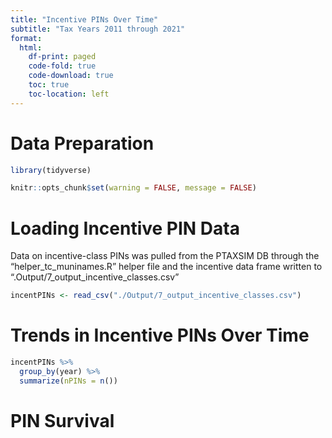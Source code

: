```yaml
---
title: "Incentive PINs Over Time"
subtitle: "Tax Years 2011 through 2021"
format: 
  html:
    df-print: paged
    code-fold: true
    code-download: true
    toc: true
    toc-location: left
---
```


# Data Preparation

```r

library(tidyverse)

knitr::opts_chunk$set(warning = FALSE, message = FALSE)

```

# Loading Incentive PIN Data

Data on incentive-class PINs was pulled from the PTAXSIM DB through the "helper_tc_muninames.R" helper file and the incentive data frame written to ".Output/7_output_incentive_classes.csv"

```r

incentPINs <- read_csv("./Output/7_output_incentive_classes.csv")
```

# Trends in Incentive PINs Over Time

```r

incentPINs %>%
  group_by(year) %>%
  summarize(nPINs = n())
```

# PIN Survival
